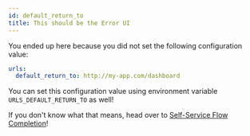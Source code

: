 ```yaml
---
id: default_return_to
title: This should be the Error UI
---
```


You ended up here because you did not set the following configuration value:

```yaml title="path/to/kratos/config.yml
urls:
  default_return_to: http://my-app.com/dashboard
```

You can set this configuration value using environment variable
`URLS_DEFAULT_RETURN_TO` as well!

If you don't know what that means, head over to
[Self-Service Flow Completion](../concepts/selfservice-flow-completion.md)!
